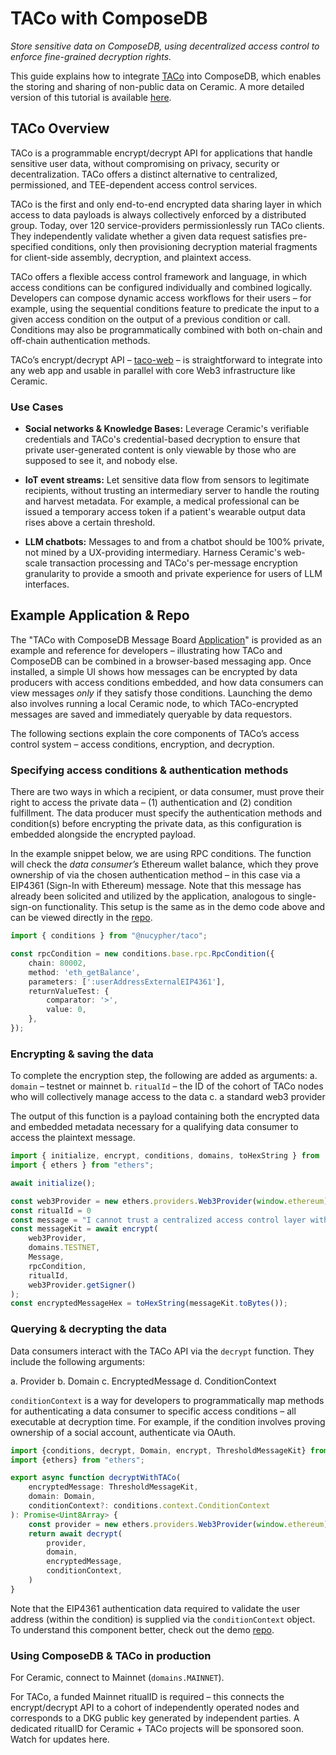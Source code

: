 # TACo with ComposeDB

*Store sensitive data on ComposeDB, using decentralized access control to enforce fine-grained decryption rights.*

This guide explains how to integrate [TACo](https://docs.threshold.network/applications/threshold-access-control) into ComposeDB, which enables the storing and sharing of non-public data on Ceramic. A more detailed version of this tutorial is available [here](https://docs.threshold.network/app-development/threshold-access-control-tac/integration-guides/ceramic-+-taco). 

## TACo Overview 

TACo is a programmable encrypt/decrypt API for applications that handle sensitive user data, without compromising on privacy, security or decentralization. TACo offers a distinct alternative to centralized, permissioned, and TEE-dependent access control services.

TACo is the first and only end-to-end encrypted data sharing layer in which access to data payloads is always collectively enforced by a distributed group. Today, over 120 service-providers permissionlessly run TACo clients. They independently validate whether a given data request satisfies pre-specified conditions, only then provisioning decryption material fragments for client-side assembly, decryption, and plaintext access. 

TACo offers a flexible access control framework and language, in which access conditions can be configured individually and combined logically. Developers can compose dynamic access workflows for their users – for example, using 
the sequential conditions feature to predicate the input to a given access condition on the output of a previous condition or call. Conditions may also be programmatically combined with both on-chain and off-chain authentication methods.  

TACo’s encrypt/decrypt API – [taco-web](https://github.com/nucypher/taco-web) – is straightforward to integrate into any web app and usable in parallel with core Web3 infrastructure like Ceramic. 

### Use Cases

- **Social networks & Knowledge Bases:** Leverage Ceramic's verifiable credentials and TACo's credential-based decryption to ensure that private user-generated content is only viewable by those who are supposed to see it, and nobody else.

- **IoT event streams:** Let sensitive data flow from sensors to legitimate recipients, without trusting an intermediary server to handle the routing and harvest metadata. For example, a medical professional can be issued a temporary access token if a patient's wearable output data rises above a certain threshold.

- **LLM chatbots:** Messages to and from a chatbot should be 100% private, not mined by a UX-providing intermediary. Harness Ceramic's web-scale transaction processing and TACo's per-message encryption granularity to provide a smooth and private experience for users of LLM interfaces.

## Example Application & Repo

The "TACo with ComposeDB Message Board [Application](https://github.com/nucypher/taco-composedb/tree/main)" is provided as an example and reference for developers – illustrating how TACo and ComposeDB can be combined in a browser-based messaging app. Once installed, a simple UI shows how messages can be encrypted by data producers with access conditions embedded, and how data consumers can view messages *only* if they satisfy those conditions. Launching the demo also involves running a local Ceramic node, to which TACo-encrypted messages are saved and immediately queryable by data requestors.

The following sections explain the core components of TACo’s access control system – access conditions, encryption, and decryption. 

### Specifying access conditions & authentication methods

There are two ways in which a recipient, or data consumer, must prove their right to access the private data – (1) authentication and (2) condition fulfillment. The data producer must specify the authentication methods and condition(s) before encrypting the private data, as this configuration is embedded alongside the encrypted payload. 

In the example snippet below, we are using RPC conditions. The function will check the *data consumer’s* Ethereum wallet balance, which they prove ownership of via the chosen authentication method – in this case via a EIP4361 (Sign-In with Ethereum) message. Note that this message has already been solicited and utilized by the application, analogous to single-sign-on functionality. This setup is the same as in the demo code above and can be viewed directly in the [repo](https://github.com/nucypher/taco-composedb/blob/main/src/fragments/chatinputbox.tsx#L26-L34).

```TypeScript
import { conditions } from "@nucypher/taco"; 

const rpcCondition = new conditions.base.rpc.RpcCondition({
    chain: 80002,
    method: 'eth_getBalance',
    parameters: [':userAddressExternalEIP4361'],
    returnValueTest: {
        comparator: '>',
        value: 0,
    },
});
```

### Encrypting & saving the data

To complete the encryption step, the following are added as arguments:
a. `domain` – testnet or mainnet
b. `ritualId`  – the ID of the cohort of TACo nodes who will collectively manage access to the data
c. a standard web3 provider

The output of this function is a payload containing both the encrypted data and embedded metadata necessary for a qualifying data consumer to access the plaintext message. 

```TypeScript
import { initialize, encrypt, conditions, domains, toHexString } from '@nucypher/taco';
import { ethers } from "ethers";

await initialize();

const web3Provider = new ethers.providers.Web3Provider(window.ethereum);
const ritualId = 0
const message = "I cannot trust a centralized access control layer with this message.";
const messageKit = await encrypt(
    web3Provider,
    domains.TESTNET,
    Message,
    rpcCondition,
    ritualId,
    web3Provider.getSigner()
);
const encryptedMessageHex = toHexString(messageKit.toBytes());
```

### Querying & decrypting the data 

Data consumers interact with the TACo API via the `decrypt` function. They include the following arguments:

a. Provider
b. Domain
c. EncryptedMessage
d. ConditionContext

`conditionContext` is a way for developers to programmatically map methods for authenticating a data consumer to specific access conditions – all executable at decryption time. For example, if the condition involves proving ownership of a social account, authenticate via OAuth.

```TypeScript
import {conditions, decrypt, Domain, encrypt, ThresholdMessageKit} from '@nucypher/taco';
import {ethers} from "ethers";

export async function decryptWithTACo(
    encryptedMessage: ThresholdMessageKit,
    domain: Domain,
    conditionContext?: conditions.context.ConditionContext
): Promise<Uint8Array> {
    const provider = new ethers.providers.Web3Provider(window.ethereum);
    return await decrypt(
        provider,
        domain,
        encryptedMessage,
        conditionContext,
    )
}
```

Note that the EIP4361 authentication data required to validate the user address (within the condition) is supplied via the `conditionContext` object. To understand this component better, check out the demo [repo](https://github.com/nucypher/taco-composedb/blob/main/src/fragments/chatcontent.tsx#L47). 

### Using ComposeDB & TACo in production

For Ceramic, connect to Mainnet (`domains.MAINNET`).

For TACo, a funded Mainnet ritualID is required – this connects the encrypt/decrypt API to a cohort of independently operated nodes and corresponds to a DKG public key generated by independent parties. A dedicated ritualID for Ceramic + TACo projects will be sponsored soon. Watch for updates here. 
